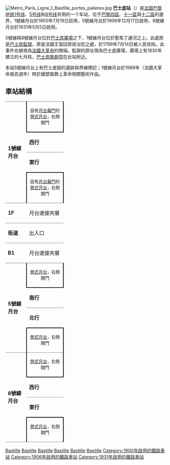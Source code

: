 {{Infobox station
| name                = 巴士底<br />{{lang|fr|Bastille}}
| symbol_location     = paris
| symbol              = m
| symbol2             = 
| type                = [[巴黎地鐵|巴黎地鐵]]車站
| image               = [[File:Station_de_la_Bastille_Ligne_1_-_Quais_02-03-06.jpg|300px]]<br>1號線在路線自動化前的月台
| alt                 = 
| caption             = 
| other_name          = 
| address             = [[巴黎第四區|巴黎第四區]]巴士底廣場（2）<br>波登大道×亨利四世大道<br>波登大道37號<br>里昂路130號、140號<br>沙朗通路1號<br>博馬舍大道1號、2號
| borough             = [[法蘭西島大區|法蘭西島大區]][[巴黎|巴黎]]
| country             = [[法國|法國]]
| coordinates         = {{coord|48.853082|2.369077|region:FR_scale:2000|format=dms|display=inline,title}}
| owned               = [[巴黎大眾運輸公司|RATP]]
| operator            = [[巴黎大眾運輸公司|RATP]]
| line                = [[巴黎地鐵1號線|巴黎地鐵1號線]]
| disabled            = 
| zone                = 第1收費區
| opened              = {{plainlist|
* 1900年7月19日<small>（1號線）</small>
* 1906年12月17日<small>（5號線）</small>
* 1931年5月5日<small>（8號線）</small>
}}
| closed              = <!-- {{End date|YYYY|MM|DD|df=y}} -->
| services            = 
| map_type            = France Paris
}}
[[File:Metro_Paris_Ligne_1_Bastille_portes_palieres.jpg|thumb]]
'''巴士底站'''（{{lang-fr|Bastille}}）是[[法国|法国]][[巴黎地铁1号线|巴黎地铁1号线]]、[[巴黎地铁5号线|5号线]]和[[巴黎地铁8号线|8号线]]共用的一个车站，位于[[巴黎第四区|巴黎四區]]、[[巴黎十一區|十一區]]與[[巴黎十二區|十二區]]的邊界，1號線月台於1900年7月19日启用，5號線月台於1906年12月17日啟用，8號線月台於1931年5月5日啟用。

5號線與8號線月台位於[[巴士底廣場|巴士底廣場]]之下，1號線月台位於聖馬丁運河之上。此處原是[[巴士底監獄|巴士底監獄]]，原是法國王室囚禁政治犯之處，於1789年7月14日被人民攻陷，此事件也被視為[[法國大革命|法國大革命]]的開端。監獄的原址現為巴士底廣場，廣場上有1830年建立的七月柱，[[巴士底歌劇院|巴士底歌劇院]]在此站附近。

本站5號線月台上有巴士底獄的遺跡與界線標記；1號線月台於1989年（法國大革命兩百週年）時於牆壁裝飾上革命相關藝術作品。

== 車站結構 ==
{| border=0 cellspacing=0 cellpadding=3
|style="border-bottom:solid 1px gray;border-top:solid 1px gray;" width=50 rowspan=4 valign=top|'''1號線月台'''
|style="border-top:solid 1px gray;border-right:solid 2px black;border-left:solid 2px black;border-bottom:solid 2px black;" colspan=2|<center><small>設有[[月台幕門|月台幕門]]的[[側式月台|側式月台]]，右側開門</small></center>
|-
|style="border-bottom:solid 1px gray;" width=100|'''西行'''
|style="border-bottom:solid 1px gray;" width=390|{{arrow|L}} [[File:Metro-M.svg|16x16px]][[File:Paris_Metro_1.svg|16x16px]]往[[拉德芳斯站_(巴黎地鐵)|拉德芳斯]]<small>（[[聖保羅站_(巴黎地鐵)|聖保羅]]）</small>
|-
|'''東行'''
|{{arrow|R}} [[File:Metro-M.svg|16x16px]][[File:Paris_Metro_1.svg|16x16px]]往[[文森城堡站|文森城堡]]<small>（[[里昂車站_(巴黎地鐵)|里昂車站]]）</small>
|-
|style="border-top:solid 2px black;border-right:solid 2px black;border-left:solid 2px black;border-bottom:solid 1px gray;" colspan=2|<center><small>設有[[月台幕門|月台幕門]]的[[側式月台|側式月台]]，右側開門</center>
|-
|valign=top|'''1F'''
|colspan=2|月台連接夾層
|-
|style="border-bottom:solid 1px gray;border-top:solid 1px gray;" width=50 valign=top|'''街道'''
|style="border-top:solid 1px gray;border-bottom:solid 1px gray;" width=100 colspan=2|出入口
|-
|valign=top|'''B1'''
|colspan=2|月台連接夾層
|-
|style="border-top:solid 1px gray;border-bottom:solid 1px gray;" width=50 rowspan=4 valign=top|'''5號線月台'''
|style="border-top:solid 1px gray;border-right:solid 2px black;border-left:solid 2px black;border-bottom:solid 2px black;" colspan=2|<center><small>[[側式月台|側式月台]]，右側開門</small></center>
|-
|style="border-bottom:solid 1px gray;" width=100|'''南行'''
|style="border-bottom:solid 1px gray;" width=390|{{arrow|L}} [[File:Metro-M.svg|16x16px]][[File:Paris_m_5_jms.svg|16x16px]]往[[意大利廣場站_(巴黎地鐵)|意大利廣場]]<small>（[[拉佩河邊街站|拉佩河邊街]]）</small>
|-
|'''北行'''
|{{arrow|R}} [[File:Metro-M.svg|16x16px]][[File:Paris_m_5_jms.svg|16x16px]]往[[博比尼-巴勃羅·畢卡索站|博比尼-巴勃羅·畢卡索]]<small>（[[布雷格-薩本站|布雷格-薩本]]）</small>
|-
|style="border-top:solid 2px black;border-right:solid 2px black;border-left:solid 2px black;border-bottom:solid 1px gray;" colspan=2|<center><small>[[側式月台|側式月台]]，右側開門</small></center>
|-
|style="border-bottom:solid 1px gray;" width=50 rowspan=4 valign=top|'''8號線月台'''
|style="border-right:solid 2px black;border-left:solid 2px black;border-bottom:solid 2px black;" colspan=2|<center><small>[[側式月台|側式月台]]，右側開門</small></center>
|-
|style="border-bottom:solid 1px gray;" width=100|'''西行'''
|style="border-bottom:solid 1px gray;" width=390|{{arrow|L}} [[File:Metro-M.svg|16x16px]][[File:Paris_m_8_jms.svg|16x16px]]往[[巴拉站|巴拉]]<small>（[[綠徑站|綠徑]]）</small>
|-
|'''東行'''
|{{arrow|R}} [[File:Metro-M.svg|16x16px]][[File:Paris_m_8_jms.svg|16x16px]]往[[湖之角站|湖之角]]<small>（[[勒杜-羅蘭站|勒杜-羅蘭]]）</small>
|-
|style="border-top:solid 2px black;border-right:solid 2px black;border-left:solid 2px black;border-bottom:solid 1px gray;" colspan=2|<center><small>[[側式月台|側式月台]]，右側開門</small></center>
|}

{{巴黎地铁1号线}}
{{巴黎地鐵5號線}}
{{巴黎地鐵8號線}}
[[Category:巴黎地鐵1號線車站|Bastille]]
[[Category:巴黎地鐵5號線車站|Bastille]]
[[Category:巴黎地鐵8號線車站|Bastille]]
[[Category:巴黎第四區地鐵車站|Bastille]]
[[Category:巴黎十一區地鐵車站|Bastille]]
[[Category:巴黎十二區地鐵車站|Bastille]]
[[Category:1900年啟用的鐵路車站|Category:1900年啟用的鐵路車站]]
[[Category:1906年啟用的鐵路車站|Category:1906年啟用的鐵路車站]]
[[Category:1931年啟用的鐵路車站|Category:1931年啟用的鐵路車站]]